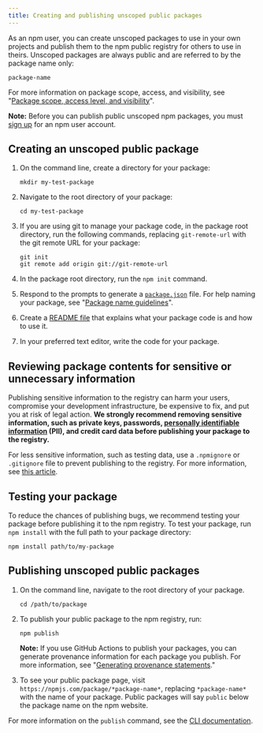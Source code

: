 ```yaml
---
title: Creating and publishing unscoped public packages
---
```


As an npm user, you can create unscoped packages to use in your own projects and publish them to the npm public registry for others to use in theirs. Unscoped packages are always public and are referred to by the package name only:

```
package-name
```

For more information on package scope, access, and visibility, see "[Package scope, access level, and visibility][pkg-viz]".

<Note>

**Note:** Before you can publish public unscoped npm packages, you must <a href="https://www.npmjs.com/signup">sign up</a> for an npm user account.

</Note>

## Creating an unscoped public package

1. On the command line, create a directory for your package:

    ```
    mkdir my-test-package
    ```

2. Navigate to the root directory of your package:

    ```
    cd my-test-package
    ```

3. If you are using git to manage your package code, in the package root directory, run the following commands, replacing `git-remote-url` with the git remote URL for your package:

    ```
    git init
    git remote add origin git://git-remote-url
    ```

4. In the package root directory, run the `npm init` command.
5. Respond to the prompts to generate a <a href="https://docs.npmjs.com/about-package-json-and-package-lock-json-files">`package.json`</a> file. For help naming your package, see "[Package name guidelines][pkg-name]".
6. Create a [README file][readme-file] that explains what your package code is and how to use it.
7. In your preferred text editor, write the code for your package.

## Reviewing package contents for sensitive or unnecessary information

Publishing sensitive information to the registry can harm your users, compromise your development infrastructure, be expensive to fix, and put you at risk of legal action. **We strongly recommend removing sensitive information, such as private keys, passwords, [personally identifiable information][pii] (PII), and credit card data before publishing your package to the registry.**

For less sensitive information, such as testing data, use a `.npmignore` or `.gitignore` file to prevent publishing to the registry. For more information, see [this article][developers].

## Testing your package

To reduce the chances of publishing bugs, we recommend testing your package before publishing it to the npm registry. To test your package, run `npm install` with the full path to your package directory:

```
npm install path/to/my-package
```

## Publishing unscoped public packages

1. On the command line, navigate to the root directory of your package.

    ```
    cd /path/to/package
    ```

2. To publish your public package to the npm registry, run:

    ```
    npm publish
    ```

    <Note>

    **Note:** If you use GitHub Actions to publish your packages, you can generate provenance information for each package you publish. For more information, see "[Generating provenance statements][provenance-how-to]."

    </Note>

3. To see your public package page, visit `https://npmjs.com/package/*package-name*`, replacing `*package-name*` with the name of your package. Public packages will say `public` below the package name on the npm website.

For more information on the `publish` command, see the [CLI documentation][cli-publish].


[pkg-viz]: package-scope-access-level-and-visibility
[user-signup]: https://www.npmjs.com/signup
[create-org]: https://www.npmjs.com/signup?next=/org/create
[pkg-name]: package-name-guidelines
[readme-file]: about-package-readme-files
[developers]: /misc/developers#keeping-files-out-of-your-package
[cli-publish]: /cli/publish
[pii]: https://en.wikipedia.org/wiki/Personally_identifiable_information
[provenance-how-to]: /generating-provenance-statements
